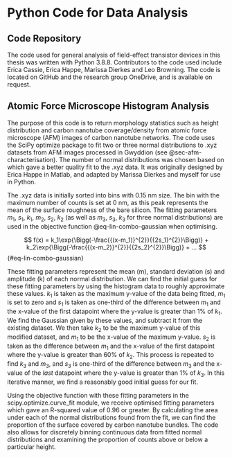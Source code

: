 # Python Code for Data Analysis {#sec-python}

## Code Repository

The code used for general analysis of field-effect transistor devices in this thesis was written with Python 3.8.8. Contributors to the code used include Erica Cassie, Erica Happe, Marissa Dierkes and Leo Browning. The code is located on GitHub and the research group OneDrive, and is available on request.

## Atomic Force Microscope Histogram Analysis {#sec-histogram-analysis}

The purpose of this code is to return morphology statistics such as height distribution and carbon nanotube coverage/density from atomic force microscope (AFM) images of carbon nanotube networks. The code uses the SciPy optimize package to fit two or three normal distributions to .xyz datasets from AFM images processed in Gwyddion (see @sec-afm-characterisation). The number of normal distributions was chosen based on which gave a better quality fit to the .xyz data. It was originally designed by Erica Happe in Matlab, and adapted by Marissa Dierkes and myself for use in Python. 

The .xyz data is initially sorted into bins with 0.15 nm size. The bin with the maximum number of counts is set at 0 nm, as this peak represents the mean of the surface roughness of the bare silicon. The fitting parameters $m_1$, $s_1$, $k_1$, $m_2$, $s_2$, $k_2$ (as well as $m_3$, $s_3$, $k_3$ for three normal distributions) are used in the objective function @eq-lin-combo-gaussian when optimising.

$$
f(x) = k_1\exp{\Bigg(-\frac{{(x-m_1)}^{2}}{{2s_1}^{2}}\Bigg)} + k_2\exp{\Bigg(-\frac{{(x-m_2)}^{2}}{{2s_2}^{2}}\Bigg)} + ...
$${#eq-lin-combo-gaussian}

These fitting parameters represent the mean (m), standard deviation (s) and amplitude (k) of each normal distribution. We can find the initial guess for these fitting parameters by using the histogram data to roughly approximate these values. $k_1$ is taken as the maximum y-value of the data being fitted, $m_1$ is set to zero and $s_1$ is taken as one-third of the difference between $m_1$ and the x-value of the first datapoint where the y-value is greater than 1% of $k_1$. We find the Gaussian given by these values, and subtract it from the existing dataset. We then take $k_2$ to be the maximum y-value of this modified dataset, and $m_1$ to be the x-value of the maximum y-value. $s_2$ is taken as the difference between $m_1$ and the x-value of the first datapoint where the y-value is greater than 60% of $k_2$. This process is repeated to find $k_3$ and $m_3$, and $s_3$ is one-third of the difference between $m_3$ and the x-value of the *last* datapoint where the y-value is greater than 1% of $k_3$. In this iterative manner, we find a reasonably good initial guess for our fit.

Using the objective function with these fitting parameters in the scipy.optimize.curve_fit module, we receive optimised fitting parameters which gave an R-squared value of 0.96 or greater. By calculating the area under each of the normal distributions found from the fit, we can find the proportion of the surface covered by carbon nanotube bundles. The code also allows for discretely binning continuous data from fitted normal distributions and examining the proportion of counts above or below a particular height.